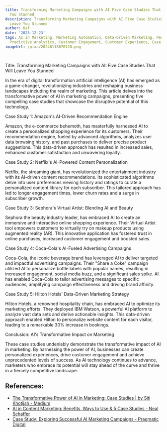 ```yaml
---
title: Transforming Marketing Campaigns with AI Five Case Studies That Will Leave
  You Stunned
description: Transforming Marketing Campaigns with AI Five Case Studies That Will
  Leave You Stunned
author: Usf
date: '2023-12-23'
tags: AI in Marketing, Marketing Automation, Data-Driven Marketing, Personalization,
  Predictive Analytics, Customer Engagement, Customer Experience, Case Studies
imageUrl: /pixa/20240118070128.png

---
```

Title: Transforming Marketing  Campaigns with AI: Five Case Studies That Will Leave You Stunned

In  the era of digital  transformation  artificial intelligence  (AI) has emerged as a  game-changer, revolutionizing industries and reshaping business landscapes including the realm of marketing.  This article delves into the transformative power of AI  in marketing campaigns, presenting five  compelling  case studies that showcase the disruptive potential of this technology.

Case Study  1:  Amazon's AI-Driven Recommendation  Engine

Amazon, the e-commerce behemoth, has masterfully  harnessed AI to  create  a personalized shopping  experience for its  customers. Their recommendation engine, fueled by advanced algorithms, analyzes user data browsing history,  and past  purchases to deliver precise product suggestions. This data-driven approach has resulted in increased sales, enhanced customer satisfaction  and unwavering loyalty.

Case Study 2: Netflix's AI-Powered Content Personalization

Netflix, the streaming giant,  has revolutionized the entertainment industry with its AI-driven content recommendations. Its sophisticated algorithms delve into user preferences viewing history and ratings to curate a personalized content library for each subscriber. This tailored approach has led  to longer engagement times, lower churn rates and a surge in  subscriber growth.

Case  Study 3: Sephora's  Virtual Artist: Blending AI and Beauty

Sephora the beauty industry leader, has embraced  AI to create an immersive and interactive online  shopping experience. Their Virtual Artist tool empowers customers to virtually  try on makeup products using augmented reality (AR). This innovative  application has  fostered trust in online purchases, increased customer engagement and boosted sales.

Case Study 4: Coca-Cola's AI-Fueled  Advertising Campaigns

Coca-Cola, the iconic beverage brand has leveraged AI to deliver targeted and impactful  advertising campaigns. Their "Share a  Coke" campaign utilized AI to personalize  bottle labels with popular names, resulting in increased engagement, social media buzz, and a significant sales spike. AI has enabled Coca-Cola to tailor advertising messages to  specific audiences, amplifying campaign effectiveness and driving brand affinity.

Case Study 5: Hilton Hotels' Data-Driven Marketing Strategy

Hilton Hotels, a renowned hospitality chain, has embraced AI to optimize its marketing efforts. They deployed IBM Watson, a powerful AI platform to analyze vast data sets and derive actionable insights. This data-driven approach enabled Hilton to  personalize website content for each visitor, leading to a remarkable 30%  increase in  bookings.

Conclusion: AI's Transformative Impact on Marketing

These case studies  undeniably demonstrate the transformative impact of AI in marketing. By  harnessing the power of AI, businesses can create personalized experiences, drive customer engagement and achieve unprecedented levels of success. As AI technology continues to advance, marketers who embrace its potential will stay ahead of the curve and thrive in a fiercely competitive landscape.

## References:
- [The Transformative Power of AI in Marketing: Case Studies | by Siti Khotijah - Medium](https://medium.com/@khotijahs1/the-transformative-power-of-ai-in-marketing-case-studies-50ab2dd00150)
- [AI in Content Marketing: Benefits, Ways to Use & 5 Case Studies - Neal Schaffer](https://nealschaffer.com/ai-for-content-marketing/)
- [Case Study: Exploring Successful AI Marketing Campaigns - Pragmatic Digital](https://www.pragmatic.digital/blog/ai-marketing-case-study-successful-campaigns)
